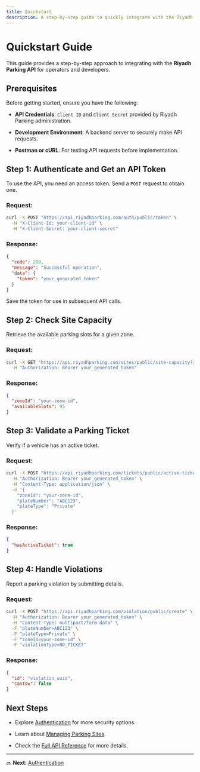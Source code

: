 ```yaml
---
title: Quickstart
description: A step-by-step guide to quickly integrate with the Riyadh Parking API.
---
```


# Quickstart Guide

This guide provides a step-by-step approach to integrating with the **Riyadh Parking API** for operators and developers.

## Prerequisites

Before getting started, ensure you have the following:

* **API Credentials**: `Client ID` and `Client Secret` provided by Riyadh Parking administration.

* **Development Environment**: A backend server to securely make API requests.

* **Postman or cURL**: For testing API requests before implementation.

## Step 1: Authenticate and Get an API Token

To use the API, you need an access token. Send a `POST` request to obtain one.

### **Request:**

```bash
curl -X POST "https://api.riyadhparking.com/auth/public/token" \
  -H "X-Client-Id: your-client-id" \
  -H "X-Client-Secret: your-client-secret"
```

### **Response:**

```json
{
  "code": 200,
  "message": "Successful operation",
  "data": {
    "token": "your_generated_token"
  }
}
```

Save the token for use in subsequent API calls.

## Step 2: Check Site Capacity

Retrieve the available parking slots for a given zone.

### **Request:**

```bash
curl -X GET "https://api.riyadhparking.com/sites/public/site-capacity?zoneId=your-zone-id" \
  -H "Authorization: Bearer your_generated_token"
```

### **Response:**

```json
{
  "zoneId": "your-zone-id",
  "availableSlots": 95
}
```

## Step 3: Validate a Parking Ticket

Verify if a vehicle has an active ticket.

### **Request:**

```bash
curl -X POST "https://api.riyadhparking.com/tickets/public/active-ticket" \
  -H "Authorization: Bearer your_generated_token" \
  -H "Content-Type: application/json" \
  -d '{
    "zoneId": "your-zone-id",
    "plateNumber": "ABC123",
    "plateType": "Private"
  }'
```

### **Response:**

```json
{
  "hasActiveTicket": true
}
```

## Step 4: Handle Violations

Report a parking violation by submitting details.

### **Request:**

```bash
curl -X POST "https://api.riyadhparking.com/violation/public/create" \
  -H "Authorization: Bearer your_generated_token" \
  -H "Content-Type: multipart/form-data" \
  -F "plateNumber=ABC123" \
  -F "plateType=Private" \
  -F "zoneId=your-zone-id" \
  -F "violationType=NO_TICKET"
```

### **Response:**

```json
{
  "id": "violation_uuid",
  "canTow": false
}
```

## Next Steps

* Explore [Authentication](./authentication.mdx) for more security options.

* Learn about [Managing Parking Sites](./api-reference/parking/sites.mdx).

* Check the [Full API Reference](./api-reference/introduction.mdx) for more details.

***

🔜 **Next:** [Authentication](./authentication.mdx)